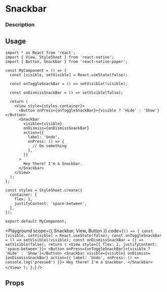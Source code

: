 

# Snackbar

### Description

## Usage

```tsx
import * as React from 'react';
import { View, StyleSheet } from 'react-native';
import { Button, Snackbar } from 'react-native-paper';

const MyComponent = () => {
  const [visible, setVisible] = React.useState(false);

  const onToggleSnackBar = () => setVisible(!visible);

  const onDismissSnackBar = () => setVisible(false);

  return (
    <View style={styles.container}>
      <Button onPress={onToggleSnackBar}>{visible ? 'Hide' : 'Show'}</Button>
      <Snackbar
        visible={visible}
        onDismiss={onDismissSnackBar}
        action={{
          label: 'Undo',
          onPress: () => {
            // Do something
          },
        }}
      >
        Hey there! I'm a Snackbar.
      </Snackbar>
    </View>
  );
};

const styles = StyleSheet.create({
  container: {
    flex: 1,
    justifyContent: 'space-between',
  },
});

export default MyComponent;
```

<Playground
  scope={{ Snackbar, View, Button }}
  code={`
() => {
  const [visible, setVisible] = React.useState(false);
  const onToggleSnackBar = () => setVisible(!visible);
  const onDismissSnackBar = () => setVisible(false);
  return (
    <View style={{ flex: 1, justifyContent: 'space-between'}}>
      <Button onPress={onToggleSnackBar}>{visible ? 'Hide' : 'Show'}</Button>
      <Snackbar
        visible={visible}
        onDismiss={onDismissSnackBar}
        action={{ label: 'Undo', onPress: () => console.log('pressed') }}>
        Hey there! I'm a Snackbar.
      </Snackbar>
    </View>
  );
};
`}
/>

## Props
